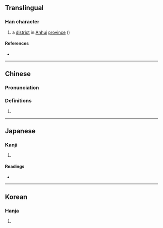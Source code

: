 {{character info/new}}
==Translingual==

===Han character===
{{Han char|rn=85|rad=水|as=10|sn=13|four=38194|canj=ENLD|ids=⿰氵除}}

# a [[district]] in [[Anhui]] [[province]] ({{w|Chuzhou}})

====References====
* {{Han ref|kx=0641.240|dkj=18002|dj=1049.030|hdz=31691.030|uh=6EC1|ud=28353|bh=DE51|bd=56913}}

----

==Chinese==
{{zh-forms}}

===Pronunciation===
{{zh-pron
|m=chú
|c=cyu4
|mc=y
|oc=y
|ma=
|cat=pn
}}

===Definitions===
{{zh-hanzi}}

# {{rfdef|lang=zh}}

----

==Japanese==

===Kanji===
{{ja-kanji|grade=|rs=水10}}

# {{defn|lang=ja|sort=水10}}

====Readings====
* {{ja-readings|on=[[ちょ]] (cho), [[じょ]] (jo)|kun=}}

----

==Korean==

===Hanja===
{{ko-hanja|hangeul=저|eumhun=|rv=jeo|mr=chŏ|y=ce}}

# {{defn|lang=ko|sort=水10}}